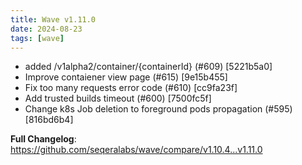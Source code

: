 ```yaml
---
title: Wave v1.11.0
date: 2024-08-23
tags: [wave]
---
```


- added /v1alpha2/container/{containerId} (#609) [5221b5a0]
- Improve contaiener view page (#615) [9e15b455]
- Fix too many requests error code (#610) [cc9fa23f]
- Add trusted builds timeout (#600) [7500fc5f]
- Change k8s Job deletion to foreground pods propagation (#595) [816bd6b4]

**Full Changelog**: https://github.com/seqeralabs/wave/compare/v1.10.4...v1.11.0
